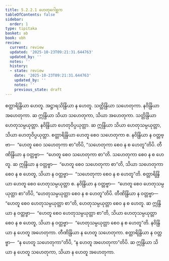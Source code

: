 ```yaml
---
title: 5.2.2.1 ဟေတုဂေါစ္ဆက
tableOfContents: false
sidebar:
  order: 1
type: tipitaka
basket: ab
book: vbh
review:
  current: review
  updated: '2025-10-23T09:21:31.644763'
  updated_by: ''
  notes: ''
  history:
  - state: review
    date: '2025-10-23T09:21:31.644763'
    updated_by: ''
    notes: ''
    previous_state: draft
---
```



<ReviewStatus review={frontmatter.review} showDetails={true} />

<HypothesisAnnotation frontmatter={frontmatter} />

<DynamicBreadcrumb />

<Division number="224" book="vbh" e="ch" v="30" p="134">

<Paragraph number="910" book="vbh">
စတ္တာရိန္ဒြိယာ ဟေတူ. အဋ္ဌာရသိန္ဒြိယာ န ဟေတူ. သတ္တိန္ဒြိယာ သဟေတုကာ. နဝိန္ဒြိယာ အဟေတုကာ. ဆ ဣန္ဒြိယာ သိယာ သဟေတုကာ, သိယာ အဟေတုကာ. သတ္တိန္ဒြိယာ ဟေတုသမ္ပယုတ္တာ. နဝိန္ဒြိယာ ဟေတုဝိပ္ပယုတ္တာ. ဆ ဣန္ဒြိယာ သိယာ ဟေတုသမ္ပယုတ္တာ, သိယာ ဟေတုဝိပ္ပယုတ္တာ. စတ္တာရိန္ဒြိယာ ဟေတူ စေဝ သဟေတုကာ စ. နဝိန္ဒြိယာ န ဝတ္တဗ္ဗာ—  “ဟေတူ စေဝ သဟေတုကာ စာ”တိပိ, “သဟေတုကာ စေဝ န စ ဟေတူ”တိပိ. တီဏိန္ဒြိယာ န ဝတ္တဗ္ဗာ—  “ဟေတူ စေဝ သဟေတုကာ စာ”တိ. သဟေတုကာ စေဝ န စ ဟေတူ. ဆ ဣန္ဒြိယာ န ဝတ္တဗ္ဗာ—  “ဟေတူ စေဝ သဟေတုကာ စာ”တိ, သိယာ သဟေတုကာ စေဝ န စ ဟေတူ, သိယာ န ဝတ္တဗ္ဗာ—  “သဟေတုကာ စေဝ န စ ဟေတူ”တိ.
</Paragraph>

<Paragraph number="911" book="vbh">
စတ္တာရိန္ဒြိယာ ဟေတူ စေဝ ဟေတုသမ္ပယုတ္တာ စ. နဝိန္ဒြိယာ န ဝတ္တဗ္ဗာ—  “ဟေတူ စေဝ ဟေတုသမ္ပယုတ္တာ စာ”တိပိ, “ဟေတုသမ္ပယုတ္တာ စေဝ န စ ဟေတူ”တိပိ. တီဏိန္ဒြိယာ န ဝတ္တဗ္ဗာ—  “ဟေတူ စေဝ ဟေတုသမ္ပယုတ္တာ စာ”တိ, ဟေတုသမ္ပယုတ္တာ စေဝ န စ ဟေတူ. ဆ ဣန္ဒြိယာ န ဝတ္တဗ္ဗာ—  “ဟေတူ စေဝ ဟေတုသမ္ပယုတ္တာ စာ”တိ, သိယာ ဟေတုသမ္ပယုတ္တာ စေဝ န စ ဟေတူ, သိယာ န ဝတ္တဗ္ဗာ—  “ဟေတုသမ္ပယုတ္တာ စေဝ န စ ဟေတူ”တိ.
</Paragraph>

<Paragraph number="912" book="vbh">
နဝိန္ဒြိယာ န ဟေတူ အဟေတုကာ. တီဏိန္ဒြိယာ န ဟေတူ သဟေတုကာ. စတ္တာရိန္ဒြိယာ န ဝတ္တဗ္ဗာ—  “န ဟေတူ သဟေတုကာ”တိပိ, “န ဟေတူ အဟေတုကာ”တိပိ. ဆ ဣန္ဒြိယာ သိယာ န ဟေတူ သဟေတုကာ, သိယာ န ဟေတူ အဟေတုကာ.
</Paragraph>
</Division>